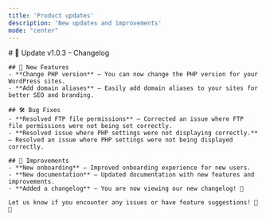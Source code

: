 ```yaml
---
title: 'Product updates'
description: 'New updates and improvements'
mode: "center"
---
```


<Update label="2025-02-04" description="v1.0.3">
    # 🚀 Update v1.0.3 – Changelog

    ## 🎉 New Features
    - **Change PHP version** – You can now change the PHP version for your WordPress sites.
    - **Add domain aliases** – Easily add domain aliases to your sites for better SEO and branding.

    ## 🛠️ Bug Fixes
    - **Resolved FTP file permissions** – Corrected an issue where FTP file permissions were not being set correctly.
    - **Resolved issue where PHP settings were not displaying correctly.** – Resolved an issue where PHP settings were not being displayed correctly.

    ## 🔧 Improvements
    - **New onboarding** – Improved onboarding experience for new users.
    - **New documentation** – Updated documentation with new features and improvements.
    - **Added a changelog** – You are now viewing our new changelog! 🎉

    Let us know if you encounter any issues or have feature suggestions! 🚀✨
</Update>
